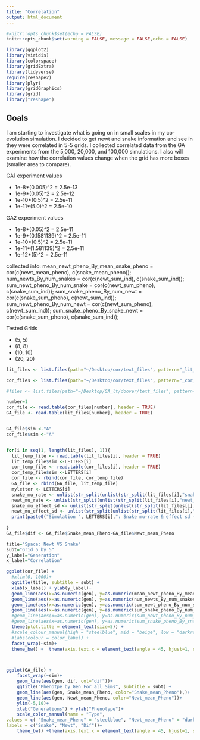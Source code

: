 ```yaml
---
title: "Correlation"
output: html_document
---
```


```r
#knitr::opts_chunk$set(echo = FALSE)
knitr::opts_chunk$set(warning = FALSE, message = FALSE,echo = FALSE) 

library(ggplot2)
library(viridis)
library(colorspace)
library(gridExtra)
library(tidyverse)
require(reshape2)
library(plyr)
library(gridGraphics)
library(grid)
library("reshape")
```

## Goals

I am starting to investigate what is going on in small scales in my co-evolution simulation. I decided to get newt and snake information and see in they were correlated in 5-5 grids. I collected correlated data from the GA experiments from the 5,000, 20,000, and 100,000 simulations. I also will examine how the correlation values change when the grid has more boxes (smaller area to compare).

GA1 experiment values

- 1e-8*(0.005)^2 = 2.5e-13
- 1e-9*(0.05)^2 = 2.5e-12
- 1e-10*(0.5)^2 = 2.5e-11
- 1e-11*(5.0)^2 = 2.5e-10

GA2 experiment values

- 1e-8*(0.05)^2 = 2.5e-11
- 1e-9*(0.1581139)^2 = 2.5e-11
- 1e-10*(0.5)^2 = 2.5e-11
- 1e-11*(1.581139)^2 = 2.5e-11
- 1e-12*(5)^2 = 2.5e-11

collected info:
	mean_newt_pheno_By_mean_snake_pheno = cor(c(newt_mean_pheno), c(snake_mean_pheno));
	num_newts_By_num_snakes = cor(c(newt_sum_ind), c(snake_sum_ind));
	sum_newt_pheno_By_num_snake = cor(c(newt_sum_pheno), c(snake_sum_ind));
	sum_snake_pheno_By_num_newt = cor(c(snake_sum_pheno), c(newt_sum_ind));
	sum_newt_pheno_By_num_newt = cor(c(newt_sum_pheno), c(newt_sum_ind));
	sum_snake_pheno_By_snake_newt = cor(c(snake_sum_pheno), c(snake_sum_ind));
	
Tested Grids

- (5, 5)
- (8, 8)
- (10, 10)
- (20, 20)

	
	
	
	
```r

lit_files <- list.files(path="~/Desktop/cor/text_files", pattern="_lit_", full.names=TRUE, recursive=FALSE)

cor_files <- list.files(path="~/Desktop/cor/text_files", pattern="_cor_", full.names=TRUE, recursive=FALSE)

#files <- list.files(path="~/Desktop/GA_lt/doover/text_files", pattern="GA_lit_", full.names=TRUE, recursive=FALSE)

number=1
cor_file <- read.table(cor_files[number], header = TRUE)
GA_file <- read.table(lit_files[number], header = TRUE)


GA_file$sim <-"A"
cor_file$sim <-"A"


for(i in seq(1, length(lit_files), 1)){
  lit_temp_file <- read.table(lit_files[i], header = TRUE)
  lit_temp_file$sim <-LETTERS[i]
  cor_temp_file <- read.table(cor_files[i], header = TRUE)
  cor_temp_file$sim <-LETTERS[i]
  cor_file <- rbind(cor_file, cor_temp_file)
  GA_file <- rbind(GA_file, lit_temp_file)
  myletter <- LETTERS[i]
  snake_mu_rate <- unlist(str_split(unlist(str_split(lit_files[i],"snake_mu_rate_"))[2], "_"))[1]
  newt_mu_rate <- unlist(str_split(unlist(str_split(lit_files[i],"newt_mu_rate_"))[2], "_"))[1]
  snake_mu_effect_sd <- unlist(str_split(unlist(str_split(lit_files[i],"snake_mu_effect_sd_"))[2], "_"))[1]
  newt_mu_effect_sd <- unlist(str_split(unlist(str_split(lit_files[i],"newt_mu_effect_sd_"))[2], "_"))[1]
  print(paste0("Simulation ", LETTERS[i],": Snake mu-rate & effect sd (", snake_mu_rate,", ", snake_mu_effect_sd, ") Newt mu-rate & effect sd (", newt_mu_rate, ", ", newt_mu_effect_sd, ")" ))
  
}
GA_file$dif <- GA_file$Snake_mean_Pheno-GA_file$Newt_mean_Pheno

```	


```r

title="Space: Newt VS Snake"
subt="Grid 5 by 5"
y_label="Generation"
x_label="Correlation"

ggplot(cor_file) +
  #xlim(0, 1000)+
  ggtitle(title, subtitle = subt) +
  xlab(x_label) + ylab(y_label)+
  geom_line(aes(x=as.numeric(gen), y=as.numeric(mean_newt_pheno_By_mean_snake_pheno), color = "mean_newt_pheno_By_mean_snake_pheno"))+
  geom_line(aes(x=as.numeric(gen), y=as.numeric(num_newts_By_num_snakes), color = "num_newts_By_num_snakes"))+
  geom_line(aes(x=as.numeric(gen), y=as.numeric(sum_newt_pheno_By_num_snake), color = "sum_newt_pheno_By_num_snake"))+
  geom_line(aes(x=as.numeric(gen), y=as.numeric(sum_snake_pheno_By_num_newt), color = "sum_snake_pheno_By_num_newt"))+
  #geom_line(aes(x=as.numeric(gen), y=as.numeric(sum_newt_pheno_By_num_newt), color = "sum_newt_pheno_By_num_newt"))+
  #geom_line(aes(x=as.numeric(gen), y=as.numeric(sum_snake_pheno_By_snake_newt), color = "sum_snake_pheno_By_snake_newt"))+
  theme(plot.title = element_text(size=5)) +
  #scale_colour_manual(high = "steelblue", mid = "beige", low = "darkred")+
  #labs(colour = color_label) +
  facet_wrap(~sim)+
  theme_bw() +  theme(axis.text.x = element_text(angle = 45, hjust=1, size = 8))



ggplot(GA_file) +
    facet_wrap(~sim)+
    geom_line(aes(gen, dif, col="dif"))+
    ggtitle("Phenotpe by Gen For all Sims", subtitle = subt) +
    geom_line(aes(gen, Snake_mean_Pheno, color="Snake_mean_Pheno"),)+
    geom_line(aes(gen, Newt_mean_Pheno, color="Newt_mean_Pheno"))+
    ylim(-5,10)+
    xlab("Generations") + ylab("Phenotype")+
    scale_color_manual(name = "Type",
values = c( "Snake_mean_Pheno" = "steelblue", "Newt_mean_Pheno" = "darkred", "dif" = "black"),
labels = c("Snake", "Newt", "Dif"))+
    theme_bw() +theme(axis.text.x = element_text(angle = 45, hjust=1, size = 8))


```




	